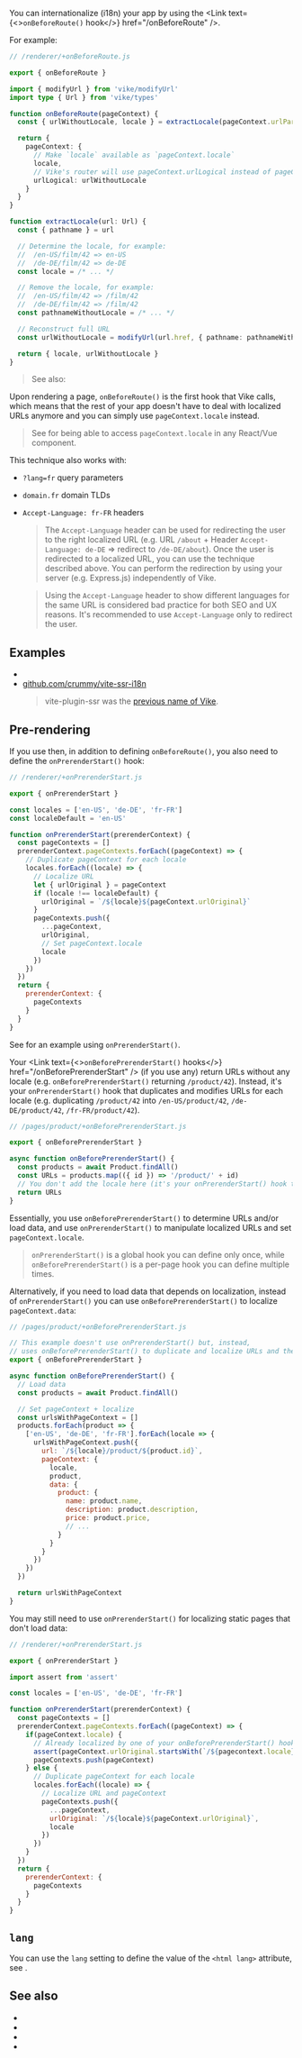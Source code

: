 
You can internationalize (i18n) your app by using the <Link text={<><code>onBeforeRoute()</code> hook</>} href="/onBeforeRoute" />.

For example:

```ts
// /renderer/+onBeforeRoute.js

export { onBeforeRoute }

import { modifyUrl } from 'vike/modifyUrl'
import type { Url } from 'vike/types'

function onBeforeRoute(pageContext) {
  const { urlWithoutLocale, locale } = extractLocale(pageContext.urlParsed)

  return {
    pageContext: {
      // Make `locale` available as `pageContext.locale`
      locale,
      // Vike's router will use pageContext.urlLogical instead of pageContext.urlOriginal
      urlLogical: urlWithoutLocale
    }
  }
}

function extractLocale(url: Url) {
  const { pathname } = url

  // Determine the locale, for example:
  //  /en-US/film/42 => en-US
  //  /de-DE/film/42 => de-DE
  const locale = /* ... */

  // Remove the locale, for example:
  //  /en-US/film/42 => /film/42
  //  /de-DE/film/42 => /film/42
  const pathnameWithoutLocale = /* ... */

  // Reconstruct full URL
  const urlWithoutLocale = modifyUrl(url.href, { pathname: pathnameWithoutLocale })

  return { locale, urlWithoutLocale }
}
```

> See also: <Link href="/modifyUrl" />

Upon rendering a page, `onBeforeRoute()` is the first hook that Vike calls, which means that the rest of your app doesn't have to deal with localized URLs anymore and you can simply use `pageContext.locale` instead.

> See <Link href="/usePageContext" /> for being able to access `pageContext.locale` in any React/Vue component.

This technique also works with:

- `?lang=fr` query parameters
- `domain.fr` domain TLDs
- `Accept-Language: fr-FR` headers
   > The `Accept-Language` header can be used for redirecting the user to the right localized URL (e.g. URL `/about` + Header `Accept-Language: de-DE` => redirect to `/de-DE/about`). Once the user is redirected to a localized URL, you can use the technique described above. You can perform the redirection by using your server (e.g. Express.js) independently of Vike.

   > Using the `Accept-Language` header to show different languages for the same URL is considered bad practice for both SEO and UX reasons. It's recommended to use `Accept-Language` only to redirect the user.


## Examples

 - <RepoLink path='/examples/i18n/' />
 - [github.com/crummy/vite-ssr-i18n](https://github.com/crummy/vite-ssr-i18n)
   > vite-plugin-ssr was the [previous name of Vike](https://vite-plugin-ssr.com/vike).


## Pre-rendering

If you use <Link text="pre-rendering" href="/pre-rendering" /> then, in addition to defining `onBeforeRoute()`, you also need to
define the `onPrerenderStart()` hook:

```js
// /renderer/+onPrerenderStart.js

export { onPrerenderStart }

const locales = ['en-US', 'de-DE', 'fr-FR']
const localeDefault = 'en-US'

function onPrerenderStart(prerenderContext) {
  const pageContexts = []
  prerenderContext.pageContexts.forEach((pageContext) => {
    // Duplicate pageContext for each locale
    locales.forEach((locale) => {
      // Localize URL
      let { urlOriginal } = pageContext
      if (locale !== localeDefault) {
        urlOriginal = `/${locale}${pageContext.urlOriginal}`
      }
      pageContexts.push({
        ...pageContext,
        urlOriginal,
        // Set pageContext.locale
        locale
      })
    })
  })
  return {
    prerenderContext: {
      pageContexts
    }
  }
}
```

See <RepoLink path='/examples/i18n/' /> for an example using `onPrerenderStart()`.

Your <Link text={<><code>onBeforePrerenderStart()</code> hooks</>} href="/onBeforePrerenderStart" /> (if you use any) return URLs without any locale (e.g. `onBeforePrerenderStart()` returning `/product/42`). Instead, it's your `onPrerenderStart()` hook that duplicates and modifies URLs for each locale (e.g. duplicating `/product/42` into `/en-US/product/42`, `/de-DE/product/42`, `/fr-FR/product/42`).

```js
// /pages/product/+onBeforePrerenderStart.js

export { onBeforePrerenderStart }

async function onBeforePrerenderStart() {
  const products = await Product.findAll()
  const URLs = products.map(({ id }) => '/product/' + id)
  // You don't add the locale here (it's your onPrerenderStart() hook that adds the locales)
  return URLs
}
```

Essentially, you use `onBeforePrerenderStart()` to determine URLs and/or load data, and use `onPrerenderStart()` to
manipulate localized URLs and set `pageContext.locale`.

> `onPrerenderStart()` is a global hook you can define only once, while `onBeforePrerenderStart()` is a per-page hook you can define multiple times.

Alternatively, if you need to load data that depends on localization, instead of `onPrerenderStart()` you can use
`onBeforePrerenderStart()` to localize <Link href="/pageContext#:~:text=pageContext.data,-%3A">`pageContext.data`</Link>:

```js
// /pages/product/+onBeforePrerenderStart.js

// This example doesn't use onPrerenderStart() but, instead,
// uses onBeforePrerenderStart() to duplicate and localize URLs and their pageContext
export { onBeforePrerenderStart }

async function onBeforePrerenderStart() {
  // Load data
  const products = await Product.findAll()

  // Set pageContext + localize
  const urlsWithPageContext = []
  products.forEach(product => {
    ['en-US', 'de-DE', 'fr-FR'].forEach(locale => {
      urlsWithPageContext.push({
        url: `/${locale}/product/${product.id}`,
        pageContext: {
          locale,
          product,
          data: {
            product: {
              name: product.name,
              description: product.description,
              price: product.price,
              // ...
            }
          }
        }
      })
    })
  })

  return urlsWithPageContext
}
```

You may still need to use `onPrerenderStart()` for localizing static pages that don't load data:

```js
// /renderer/+onPrerenderStart.js

export { onPrerenderStart }

import assert from 'assert'

const locales = ['en-US', 'de-DE', 'fr-FR']

function onPrerenderStart(prerenderContext) {
  const pageContexts = []
  prerenderContext.pageContexts.forEach((pageContext) => {
    if(pageContext.locale) {
      // Already localized by one of your onBeforePrerenderStart() hooks
      assert(pageContext.urlOriginal.startsWith(`/${pagecontext.locale}/`))
      pageContexts.push(pageContext)
    } else {
      // Duplicate pageContext for each locale
      locales.forEach((locale) => {
        // Localize URL and pageContext
        pageContexts.push({
          ...pageContext,
          urlOriginal: `/${locale}${pageContext.urlOriginal}`,
          locale
        })
      })
    }
  })
  return {
    prerenderContext: {
      pageContexts
    }
  }
}
```


## `lang`

You can use the `lang` setting to define the value of the `<html lang>` attribute, see <Link href="/lang" />.


## See also

- <Link href="/head#internationalization" />
- <Link href="/lang" />
- <Link href="/onBeforeRoute" />
- <Link href="/modifyUrl" />

